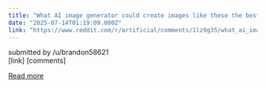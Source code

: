 ```yaml
---
title: "What AI image generator could create images like these the best?"
date: "2025-07-14T01:19:09.000Z"
link: "https://www.reddit.com/r/artificial/comments/1lz9g35/what_ai_image_generator_could_create_images_like/"
---
```


submitted by    /u/brandon58621  
 [link]   [comments]

[Read more](https://www.reddit.com/r/artificial/comments/1lz9g35/what_ai_image_generator_could_create_images_like/)
